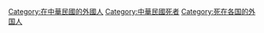 [[Category:在中華民國的外國人|Category:在中華民國的外國人]]
[[Category:中華民國死者|Category:中華民國死者]]
[[Category:死在各国的外国人|Category:死在各国的外国人]]